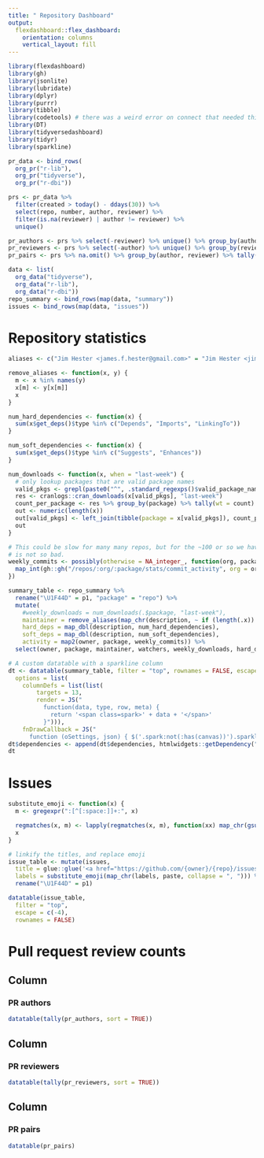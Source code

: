 ```yaml
---
title: " Repository Dashboard"
output:
  flexdashboard::flex_dashboard:
    orientation: columns
    vertical_layout: fill
---
```


```r
library(flexdashboard)
library(gh)
library(jsonlite)
library(lubridate)
library(dplyr)
library(purrr)
library(tibble)
library(codetools) # there was a weird error on connect that needed this
library(DT)
library(tidyversedashboard)
library(tidyr)
library(sparkline)
```

```r
pr_data <- bind_rows(
  org_pr("r-lib"),
  org_pr("tidyverse"),
  org_pr("r-dbi"))

prs <- pr_data %>%
  filter(created > today() - ddays(30)) %>%
  select(repo, number, author, reviewer) %>%
  filter(is.na(reviewer) | author != reviewer) %>%
  unique()

pr_authors <- prs %>% select(-reviewer) %>% unique() %>% group_by(author)
pr_reviewers <- prs %>% select(-author) %>% unique() %>% group_by(reviewer)
pr_pairs <- prs %>% na.omit() %>% group_by(author, reviewer) %>% tally(sort = TRUE)
```

```r
data <- list(
  org_data("tidyverse"),
  org_data("r-lib"),
  org_data("r-dbi"))
repo_summary <- bind_rows(map(data, "summary"))
issues <- bind_rows(map(data, "issues"))
```

Repository statistics
=====================================
```r

aliases <- c("Jim Hester <james.f.hester@gmail.com>" = "Jim Hester <jim.hester@rstudio.com>", "Jim Hester <james.hester@rstudio.com>", "Gabor Csardi <csardi.gabor@gmail.com>" = "Gábor Csárdi <csardi.gabor@gmail.com>")

remove_aliases <- function(x, y) {
  m <- x %in% names(y)
  x[m] <- y[x[m]]
  x
}

num_hard_dependencies <- function(x) {
  sum(x$get_deps()$type %in% c("Depends", "Imports", "LinkingTo"))
}

num_soft_dependencies <- function(x) {
  sum(x$get_deps()$type %in% c("Suggests", "Enhances"))
}

num_downloads <- function(x, when = "last-week") {
  # only lookup packages that are valid package names
  valid_pkgs <- grepl(paste0("^", .standard_regexps()$valid_package_name, "$"), x)
  res <- cranlogs::cran_downloads(x[valid_pkgs], "last-week")
  count_per_package <- res %>% group_by(package) %>% tally(wt = count)
  out <- numeric(length(x))
  out[valid_pkgs] <- left_join(tibble(package = x[valid_pkgs]), count_per_package)$n
  out
}

# This could be slow for many many repos, but for the ~100 or so we have now it
# is not so bad.
weekly_commits <- possibly(otherwise = NA_integer_, function(org, package) {
  map_int(gh::gh("/repos/:org/:package/stats/commit_activity", org = org, package = package), "total")
})

summary_table <- repo_summary %>%
  rename("\U1F44D" = p1, "package" = "repo") %>%
  mutate(
    #weekly_downloads = num_downloads(.$package, "last-week"),
    maintainer = remove_aliases(map_chr(description, ~ if (length(.x)) .x$get_maintainer()), aliases),
    hard_deps = map_dbl(description, num_hard_dependencies),
    soft_deps = map_dbl(description, num_soft_dependencies),
    activity = map2(owner, package, weekly_commits)) %>%
  select(owner, package, maintainer, watchers, weekly_downloads, hard_deps, soft_deps, open_issues, prs, "\U1F44D", everything(), -description)

# A custom datatable with a sparkline column
dt <- datatable(summary_table, filter = "top", rownames = FALSE, escape = FALSE,
  options = list(
    columnDefs = list(list(
        targets = 13,
        render = JS("
          function(data, type, row, meta) {
            return '<span class=spark>' + data + '</span>'
          }"))),
    fnDrawCallback = JS("
      function (oSettings, json) { $('.spark:not(:has(canvas))').sparkline('html', {width: '100px', lineColor: '#DCAB49', fillColor: '#DBDED3', spotColor: '', minSpotColor: '', maxSpotColor: ''}) }")))
dt$dependencies <- append(dt$dependencies, htmlwidgets::getDependency("sparkline"))
dt
```

Issues
=====================================
```r
substitute_emoji <- function(x) {
  m <- gregexpr(":[^[:space:]]+:", x)

  regmatches(x, m) <- lapply(regmatches(x, m), function(xx) map_chr(gsub(":", "", xx), emo::ji))
  x
}

# linkify the titles, and replace emoji
issue_table <- mutate(issues,
  title = glue::glue('<a href="https://github.com/{owner}/{repo}/issues/{issue}">{title}</a>'),
  labels = substitute_emoji(map_chr(labels, paste, collapse = ", "))) %>%
  rename("\U1F44D" = p1)

datatable(issue_table,
  filter = "top",
  escape = c(-4),
  rownames = FALSE)
```

Pull request review counts
=====================================

Column
-------------------------------------
### PR authors
```r
datatable(tally(pr_authors, sort = TRUE))
```

Column
-------------------------------------
### PR reviewers
```r
datatable(tally(pr_reviewers, sort = TRUE))
```

Column
-------------------------------------
### PR pairs
```r
datatable(pr_pairs)
```
